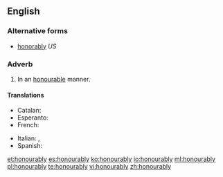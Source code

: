 ==English==

===Alternative forms===
* [[honorably]]  ''US''

===Adverb===
{{en-adv}}

# {{context|British|lang=en}} In an [[honourable]] manner.

====Translations====
{{trans-top|in an honourable manner}}
* Catalan: {{t|ca|honorablement}}
* Esperanto: {{t|eo|honore}}
* French: {{t+|fr|honorablement}}
{{trans-mid}}
* Italian: {{t+|it|onorevolmente}}, {{t+|it|onorabilmente}}
* Spanish: {{t|es|honorablemente}}
{{trans-bottom}}

[[et:honourably]]
[[es:honourably]]
[[ko:honourably]]
[[io:honourably]]
[[ml:honourably]]
[[pl:honourably]]
[[te:honourably]]
[[vi:honourably]]
[[zh:honourably]]